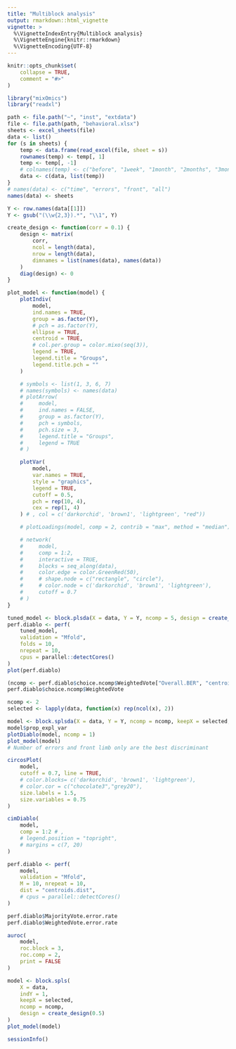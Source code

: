 ```yaml
---
title: "Multiblock analysis"
output: rmarkdown::html_vignette
vignette: >
  %\VignetteIndexEntry{Multiblock analysis}
  %\VignetteEngine{knitr::rmarkdown}
  %\VignetteEncoding{UTF-8}
---
```


```r
knitr::opts_chunk$set(
    collapse = TRUE,
    comment = "#>"
)
```

```r
library("mixOmics")
library("readxl")
```

```r
path <- file.path("~", "inst", "extdata")
file <- file.path(path, "behavioral.xlsx")
sheets <- excel_sheets(file)
data <- list()
for (s in sheets) {
    temp <- data.frame(read_excel(file, sheet = s))
    rownames(temp) <- temp[, 1]
    temp <- temp[, -1]
    # colnames(temp) <- c("before", "1week", "1month", "2months", "3months")
    data <- c(data, list(temp))
}
# names(data) <- c("time", "errors", "front", "all")
names(data) <- sheets

Y <- row.names(data[[1]])
Y <- gsub("(\\w{2,3}).*", "\\1", Y)
```

```r
create_design <- function(corr = 0.1) {
    design <- matrix(
        corr,
        ncol = length(data),
        nrow = length(data),
        dimnames = list(names(data), names(data))
    )
    diag(design) <- 0
}

plot_model <- function(model) {
    plotIndiv(
        model,
        ind.names = TRUE,
        group = as.factor(Y),
        # pch = as.factor(Y),
        ellipse = TRUE,
        centroid = TRUE,
        # col.per.group = color.mixo(seq(3)),
        legend = TRUE,
        legend.title = "Groups",
        legend.title.pch = ""
    )

    # symbols <- list(1, 3, 6, 7)
    # names(symbols) <- names(data)
    # plotArrow(
    #     model,
    #     ind.names = FALSE,
    #     group = as.factor(Y),
    #     pch = symbols,
    #     pch.size = 3,
    #     legend.title = "Groups",
    #     legend = TRUE
    # )

    plotVar(
        model,
        var.names = TRUE,
        style = "graphics",
        legend = TRUE,
        cutoff = 0.5,
        pch = rep(10, 4),
        cex = rep(1, 4)
    ) # , col = c('darkorchid', 'brown1', 'lightgreen', "red"))

    # plotLoadings(model, comp = 2, contrib = "max", method = "median")

    # network(
    #     model,
    #     comp = 1:2,
    #     interactive = TRUE,
    #     blocks = seq_along(data),
    #     color.edge = color.GreenRed(50),
    #     # shape.node = c("rectangle", "circle"),
    #     # color.node = c('darkorchid', 'brown1', 'lightgreen'),
    #     cutoff = 0.7
    # )
}
```

```r
tuned_model <- block.plsda(X = data, Y = Y, ncomp = 5, design = create_design())
perf.diablo <- perf(
    tuned_model,
    validation = "Mfold",
    folds = 10,
    nrepeat = 10,
    cpus = parallel::detectCores()
)
plot(perf.diablo)

(ncomp <- perf.diablo$choice.ncomp$WeightedVote["Overall.BER", "centroids.dist"])
perf.diablo$choice.ncomp$WeightedVote
```

```r
ncomp <- 2
selected <- lapply(data, function(x) rep(ncol(x), 2))
```

```r
model <- block.splsda(X = data, Y = Y, ncomp = ncomp, keepX = selected, design = create_design())
model$prop_expl_var
plotDiablo(model, ncomp = 1)
plot_model(model)
# Number of errors and front limb only are the best discriminant
```

```r
circosPlot(
    model,
    cutoff = 0.7, line = TRUE,
    # color.blocks= c('darkorchid', 'brown1', 'lightgreen'),
    # color.cor = c("chocolate3","grey20"),
    size.labels = 1.5,
    size.variables = 0.75
)

cimDiablo(
    model,
    comp = 1:2 # ,
    # legend.position = "topright",
    # margins = c(7, 20)
)
```

```r
perf.diablo <- perf(
    model,
    validation = "Mfold",
    M = 10, nrepeat = 10,
    dist = "centroids.dist",
    # cpus = parallel::detectCores()
)

perf.diablo$MajorityVote.error.rate
perf.diablo$WeightedVote.error.rate

auroc(
    model,
    roc.block = 3,
    roc.comp = 2,
    print = FALSE
)
```

```r
model <- block.spls(
    X = data,
    indY = 1,
    keepX = selected,
    ncomp = ncomp,
    design = create_design(0.5)
)
plot_model(model)
```

```r
sessionInfo()
```
